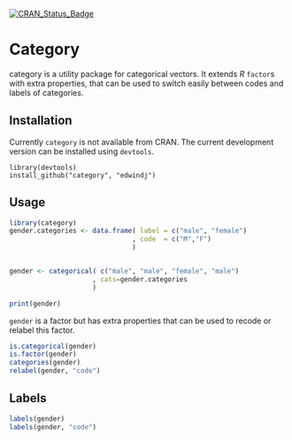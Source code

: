 [![CRAN_Status_Badge](http://www.r-pkg.org/badges/version/category)](https://cran.r-project.org/package=category)

Category 
========

category is a utility package for categorical vectors. It extends *R* `factor`s with extra properties, that can be used to 
switch easily between codes and labels of categories. 

Installation
------------

Currently `category` is not available from CRAN. The current development version can be installed using `devtools`.


```
library(devtools)
install_github("category", "edwindj")
```

Usage
-----

```r
library(category)
gender.categories <- data.frame( label = c("male", "female")
                               , code  = c("M","F")
                               )


gender <- categorical( c("male", "male", "female", "male")
                     , cats=gender.categories
                     )

print(gender)
```

`gender` is a factor but has extra properties that can be used to recode or relabel this factor.

```r
is.categorical(gender)
is.factor(gender)
categories(gender)
relabel(gender, "code")
```

Labels
------
```r
labels(gender)
labels(gender, "code")
```

